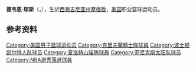 {{otheruses|subject=美国职业篮球运动员|other=2013年发生在牙买加的未成年人被谋杀案|德韦恩·琼斯谋杀案}}
{{BLP unsourced|time=2021-10-06T09:16:40+00:00}}
{{Infobox NBA Player
| name = 德韦恩·琼斯<br />Dwayne Jones
| image = Dwayne Jones 2008-04-24.jpg
| position =[[中锋|中锋]] 大前鋒
| nickname = 
| height_ft = 6
| height_in = 11
| weight_lb = 251
| team = 浙江猛狮篮球俱乐部
| number = 21
| nationality = {{USA}}
| nationality_2 =
| birth_date ={{birth date and age|1983|6|9}}
| birth_place = {{flag|西弗吉尼亚州}}[[摩根敦_(西弗吉尼亚州)|摩根敦]]
| death_date = 
| death_place = 
| highschool = 
| college = [[圣约瑟夫大学|圣约瑟夫大学]]
| draft = 
| draft_year = 
| draft_team = 
| career_start =2006年
| career_end = 
| former_teams = [[波士顿凯尔特人队|波士顿凯尔特人队]]（2006年）<br />[[克利夫兰骑士队|克利夫兰骑士队]]（2006年至2008年）<br />[[菲尼克斯太阳队|菲尼克斯太阳队]]（2010年）
| awards = 
| halloffame = 
}}
'''德韦恩·琼斯'''（{{lang-en|'''Dwayne Jones'''}}，{{bd|1983年|6月9日||}}），生於[[西弗吉尼亚州|西弗吉尼亚州]][[摩根敦_(西弗吉尼亚州)|摩根敦]]，[[美国|美国]]职业篮球运动员。

== 参考资料 ==
{{reflist}}

{{US-sport-bio-stub}}
{{basketball-bio-stub}}

{{Authority control}}
{{DEFAULTSORT:Jones, Dwayne}}
[[Category:美国男子篮球运动员|Category:美国男子篮球运动员]]
[[Category:克里夫蘭騎士隊球員|Category:克里夫蘭騎士隊球員]]
[[Category:波士顿凯尔特人队球员|Category:波士顿凯尔特人队球员]]
[[Category:夏洛特山貓隊球員|Category:夏洛特山貓隊球員]]
[[Category:菲尼克斯太阳队球员|Category:菲尼克斯太阳队球员]]
[[Category:NBA選秀落選球員|Category:NBA選秀落選球員]]
